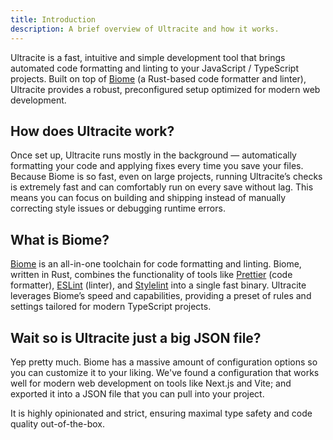 ```yaml
---
title: Introduction
description: A brief overview of Ultracite and how it works.
---
```


Ultracite is a fast, intuitive and simple development tool that brings automated code formatting and linting to your JavaScript / TypeScript projects. Built on top of [Biome](https://biomejs.dev/) (a Rust-based code formatter and linter), Ultracite provides a robust, preconfigured setup optimized for modern web development.

## How does Ultracite work?

Once set up, Ultracite runs mostly in the background — automatically formatting your code and applying fixes every time you save your files. Because Biome is so fast, even on large projects, running Ultracite’s checks is extremely fast and can comfortably run on every save without lag. This means you can focus on building and shipping instead of manually correcting style issues or debugging runtime errors.

## What is Biome?

[Biome](https://biomejs.dev/) is an all-in-one toolchain for code formatting and linting. Biome, written in Rust, combines the functionality of tools like [Prettier](https://prettier.io/) (code formatter), [ESLint](https://eslint.org/) (linter), and [Stylelint](https://stylelint.io/) into a single fast binary. Ultracite leverages Biome’s speed and capabilities, providing a preset of rules and settings tailored for modern TypeScript projects.

## Wait so is Ultracite just a big JSON file?

Yep pretty much. Biome has a massive amount of configuration options so you can customize it to your liking. We've found a configuration that works well for modern web development on tools like Next.js and Vite; and exported it into a JSON file that you can pull into your project.

It is highly opinionated and strict, ensuring maximal type safety and code quality out-of-the-box.